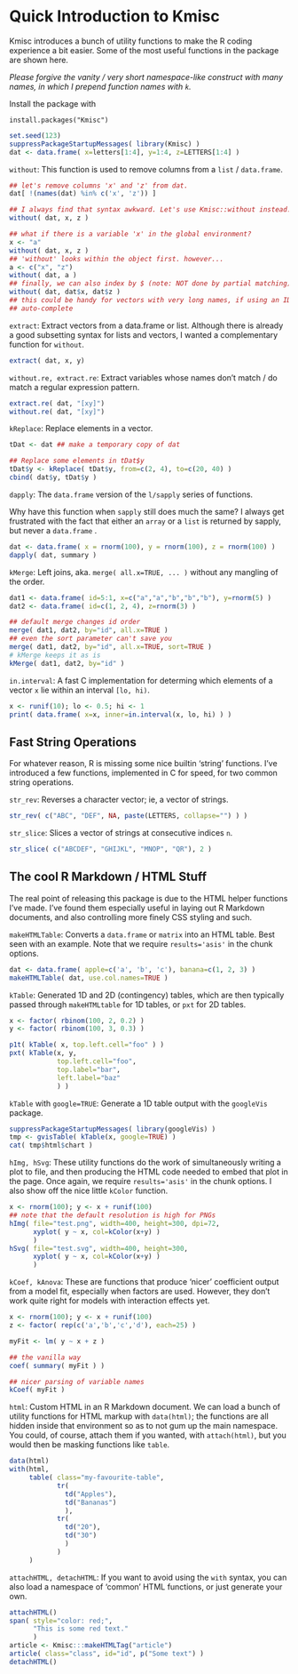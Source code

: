 <link rel="stylesheet" href="markdown.css">

Quick Introduction to Kmisc
=====

Kmisc introduces a bunch of utility functions to make the R coding experience
a bit easier. Some of the most useful functions in the package are shown here.

*Please forgive the vanity / very short namespace-like construct with many names,
in which I prepend function names with `k`.*

Install the package with

    install.packages("Kmisc")

```r
set.seed(123)
suppressPackageStartupMessages( library(Kmisc) )
dat <- data.frame( x=letters[1:4], y=1:4, z=LETTERS[1:4] )

```

`without`: This function is used to remove columns from a `list` / `data.frame`.

```r
## let's remove columns 'x' and 'z' from dat.
dat[ !(names(dat) %in% c('x', 'z')) ]

## I always find that syntax awkward. Let's use Kmisc::without instead.
without( dat, x, z )

## what if there is a variable 'x' in the global environment?
x <- "a"
without( dat, x, z )
## 'without' looks within the object first. however...
a <- c("x", "z")
without( dat, a )
## finally, we can also index by $ (note: NOT done by partial matching):
without( dat, dat$x, dat$z )
## this could be handy for vectors with very long names, if using an IDE with
## auto-complete
```

`extract`: Extract vectors from a data.frame or list. Although there is already
a good subsetting syntax for lists and vectors, I wanted a complementary
function for `without`.

```r
extract( dat, x, y)
```

`without.re, extract.re`: Extract variables whose names don't match / do match
a regular expression pattern.
```r
extract.re( dat, "[xy]")
without.re( dat, "[xy]")
```

`kReplace`: Replace elements in a vector.

```r
tDat <- dat ## make a temporary copy of dat

## Replace some elements in tDat$y
tDat$y <- kReplace( tDat$y, from=c(2, 4), to=c(20, 40) )
cbind( dat$y, tDat$y )
```

`dapply`: The `data.frame` version of the `l/sapply` series of functions.

Why have this function when `sapply` still does much the same? I always get
frustrated with the fact that either an `array` or a `list` is returned
by sapply, but never a `data.frame` .

```r

dat <- data.frame( x = rnorm(100), y = rnorm(100), z = rnorm(100) )
dapply( dat, summary )
```

`kMerge`: Left joins, aka. `merge( all.x=TRUE, ... )` without any mangling 
of the order.

```r
dat1 <- data.frame( id=5:1, x=c("a","a","b","b","b"), y=rnorm(5) )
dat2 <- data.frame( id=c(1, 2, 4), z=rnorm(3) )

## default merge changes id order
merge( dat1, dat2, by="id", all.x=TRUE )
## even the sort parameter can't save you
merge( dat1, dat2, by="id", all.x=TRUE, sort=TRUE )
# kMerge keeps it as is
kMerge( dat1, dat2, by="id" )
```

`in.interval`: A fast C implementation for determing which elements of a 
vector `x` lie within an interval `[lo, hi)`.

```r
x <- runif(10); lo <- 0.5; hi <- 1
print( data.frame( x=x, inner=in.interval(x, lo, hi) ) )
```

Fast String Operations
-----

For whatever reason, R is missing some nice builtin 'string' functions. I've
introduced a few functions, implemented in C for speed, for two common
string operations.

`str_rev`: Reverses a character vector; ie, a vector of strings.

```r
str_rev( c("ABC", "DEF", NA, paste(LETTERS, collapse="") ) )
```

`str_slice`: Slices a vector of strings at consecutive indices `n`.
```r
str_slice( c("ABCDEF", "GHIJKL", "MNOP", "QR"), 2 )
```

The cool R Markdown / HTML Stuff
-----

The real point of releasing this package is due to the HTML helper functions
I've made. I've found them especially useful in laying out R Markdown documents,
and also controlling more finely CSS styling and such.

`makeHTMLTable`: Converts a `data.frame` or `matrix` into an HTML table.
Best seen with an example. Note that we require `results='asis'` in the chunk
options.

```r
dat <- data.frame( apple=c('a', 'b', 'c'), banana=c(1, 2, 3) )
makeHTMLTable( dat, use.col.names=TRUE )
```

`kTable`: Generated 1D and 2D (contingency) tables, which are then typically
passed through `makeHTMLtable` for 1D tables, or `pxt` for 2D tables.

```r
x <- factor( rbinom(100, 2, 0.2) )
y <- factor( rbinom(100, 3, 0.3) )

p1t( kTable( x, top.left.cell="foo" ) )
pxt( kTable(x, y, 
            top.left.cell="foo", 
            top.label="bar", 
            left.label="baz" 
            ) )

```

`kTable` with `google=TRUE`: Generate a 1D table output with the `googleVis`
package.

```r
suppressPackageStartupMessages( library(googleVis) )
tmp <- gvisTable( kTable(x, google=TRUE) )
cat( tmp$html$chart )
```

`hImg, hSvg`: These utility functions do the work of simultaneously writing a
plot to file, and then producing the HTML code needed to embed that plot in
the page. Once again, we require `results='asis'` in the chunk options. I
also show off the nice little `kColor` function.

```r
x <- rnorm(100); y <- x + runif(100)
## note that the default resolution is high for PNGs
hImg( file="test.png", width=400, height=300, dpi=72,
      xyplot( y ~ x, col=kColor(x+y) )
      )
hSvg( file="test.svg", width=400, height=300,
      xyplot( y ~ x, col=kColor(x+y) )
      )
```

`kCoef, kAnova`: These are functions that produce 'nicer' coefficient output
from a model fit, especially when factors are used. However, they don't work
quite right for models with interaction effects yet.

```r
x <- rnorm(100); y <- x + runif(100)
z <- factor( rep(c('a','b','c','d'), each=25) )

myFit <- lm( y ~ x + z )

## the vanilla way
coef( summary( myFit ) )

## nicer parsing of variable names
kCoef( myFit )
```

`html`: Custom HTML in an R Markdown document. We can load a bunch of utility
functions for HTML markup with `data(html)`; the functions are all hidden
inside that environment so as to not gum up the main namespace. You could,
of course, attach them if you wanted, with `attach(html)`, but you would
then be masking functions like `table`.

```r
data(html)
with(html,
     table( class="my-favourite-table",
            tr(
              td("Apples"),
              td("Bananas")
              ),
            tr(
              td("20"),
              td("30")
              )
            )
     )
```

`attachHTML, detachHTML`: If you want to avoid using the `with` syntax, you can also load a
namespace of 'common' HTML functions, or just generate your own.

```r
attachHTML()
span( style="color: red;",
      "This is some red text."
      )
article <- Kmisc:::makeHTMLTag("article")
article( class="class", id="id", p("Some text") )
detachHTML()

```